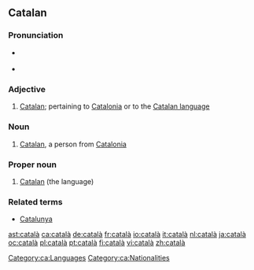 ==Catalan==

===Pronunciation===
* {{a|Oriental}} {{IPA|/kətəˈɫa/|lang=ca}}
* {{a|Occidental}} {{IPA|/kataˈɫa/|lang=ca}}

===Adjective===
{{ca-adj|f=catalana|mpl=catalans|fpl=catalanes}}

# [[Catalan]]; pertaining to [[w:Catalonia|Catalonia]] or to the [[w:Catalan language|Catalan language]]

===Noun===
{{ca-noun-mf|f=catalana|mpl=catalans|fpl=catalanes}}

# [[Catalan]], a person from [[w:Catalonia|Catalonia]]

===Proper noun===
{{infl|ca|proper noun|g=m}}

# [[Catalan]] (the language)

===Related terms===
* [[Catalunya]]

[[Category:ca:Languages]]
[[Category:ca:Nationalities]]

[[ast:català]]
[[ca:català]]
[[de:català]]
[[fr:català]]
[[io:català]]
[[it:català]]
[[nl:català]]
[[ja:català]]
[[oc:català]]
[[pl:català]]
[[pt:català]]
[[fi:català]]
[[vi:català]]
[[zh:català]]